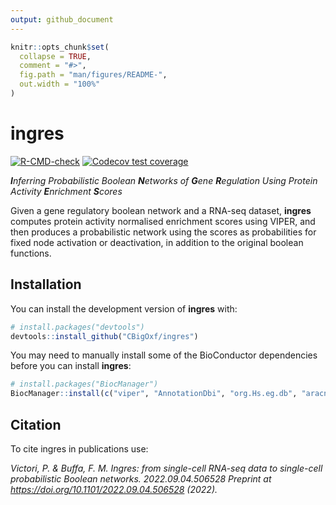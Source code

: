 ```yaml
---
output: github_document
---
```


<!-- README.md is generated from README.Rmd. Please edit that file -->

```r
knitr::opts_chunk$set(
  collapse = TRUE,
  comment = "#>",
  fig.path = "man/figures/README-",
  out.width = "100%"
)
```

# ingres

<!-- badges: start -->

[![R-CMD-check](https://github.com/CBigOxf/ingres/actions/workflows/r-cmd-check.yml/badge.svg)](https://github.com/CBigOxf/ingres/actions/workflows/r-cmd-check.yml) [![Codecov test coverage](https://codecov.io/gh/CBigOxf/ingres/branch/master/graph/badge.svg)](https://codecov.io/gh/CBigOxf/ingres?branch=master)

<!-- badges: end -->

***I**nferring Probabilistic Boolean **N**etworks of **G**ene **R**egulation Using Protein Activity **E**nrichment **S**cores*

Given a gene regulatory boolean network and a RNA-seq dataset, **ingres** computes protein activity normalised enrichment scores using VIPER, and then produces a probabilistic network using the scores as probabilities for fixed node activation or deactivation, in addition to the original boolean functions.

## Installation

You can install the development version of **ingres** with:

``` r
# install.packages("devtools")
devtools::install_github("CBigOxf/ingres")
```
You may need to manually install some of the BioConductor dependencies before you can install **ingres**:


``` r
# install.packages("BiocManager")
BiocManager::install(c("viper", "AnnotationDbi", "org.Hs.eg.db", "aracne.networks"))
```

## Citation

To cite ingres in publications use:

| *Victori, P. & Buffa, F. M. Ingres: from single-cell RNA-seq data to single-cell probabilistic Boolean networks. 2022.09.04.506528 Preprint at <https://doi.org/10.1101/2022.09.04.506528> (2022).*

